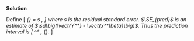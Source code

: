 
\color{blue}

**Solution**

Define 
\[
\SE_{\mathrm{pred}} = s \sqrt{\vect{x^*}^T (\mat{X}^T\mat{X})^{-1}\vect{x^*}+1},
\]
where $s$ is the residual standard error.
$\SE_{pred}$ is an estimate of $\sd\big(\vect{Y^*} - \vect{x^*\beta}\big)$.
Thus the prediction interval is
\[
\hat{y}^* \pm 1.96\, \SE_{\mathrm{pred}}.
\]

\color{black}

